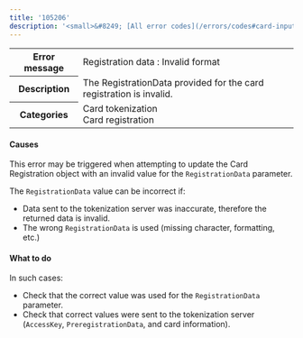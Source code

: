 ```yaml
---
title: '105206'  
description: '<small>&#8249; [All error codes](/errors/codes#card-input-and-registration)</small>'
---
```

  
<table>
    <tbody>
        <tr>
            <th class="header"><strong>Error message</strong></th>
            <td class="table-content">Registration data : Invalid format</td>
        </tr>
        <tr>
            <th class="header"><strong>Description</strong></th>
            <td class="table-content">The RegistrationData provided for the card registration is invalid.</td>
        </tr>
        <tr>
            <th class="header"><strong>Categories</strong></th>
            <td class="table-content">  
<div class="label">Card tokenization</div>  
<div class="label">Card registration</div>
</td>
        </tr>
    </tbody>
</table>  

#### Causes  

This error may be triggered when attempting to update the Card Registration object with an invalid value for the `RegistrationData` parameter.  

The `RegistrationData` value can be incorrect if:  
- Data sent to the tokenization server was inaccurate, therefore the returned data is invalid.  
- The wrong `RegistrationData` is used (missing character, formatting, etc.)  

#### What to do  

In such cases:  
- Check that the correct value was used for the `RegistrationData` parameter.  
- Check that correct values were sent to the tokenization server (`AccessKey`, `PreregistrationData`, and card information).